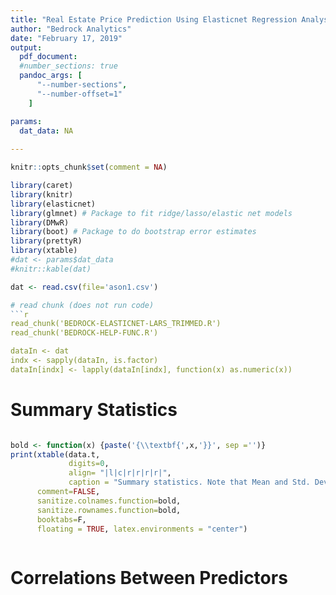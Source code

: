 ```yaml
---
title: "Real Estate Price Prediction Using Elasticnet Regression Analysis"
author: "Bedrock Analytics"
date: "February 17, 2019"
output: 
  pdf_document:
  #number_sections: true
  pandoc_args: [
      "--number-sections",
      "--number-offset=1"
    ]

params:
  dat_data: NA
  
---
```

<style type="text/css">

h1.title {
  font-size: 24px;
  font-weight: normal;
}
h3 {
  font-weight:normal;
}
.reveal section img { 
  background:none; 
  border:none; 
  box-shadow:none; 
  }
</style>

```r
knitr::opts_chunk$set(comment = NA)
```


```r
library(caret)
library(knitr)
library(elasticnet)
library(glmnet) # Package to fit ridge/lasso/elastic net models
library(DMwR)
library(boot) # Package to do bootstrap error estimates
library(prettyR)
library(xtable)
#dat <- params$dat_data
#knitr::kable(dat)
``` 


```r
dat <- read.csv(file='ason1.csv')

# read chunk (does not run code)
```r
read_chunk('BEDROCK-ELASTICNET-LARS_TRIMMED.R')
read_chunk('BEDROCK-HELP-FUNC.R')

dataIn <- dat
indx <- sapply(dataIn, is.factor)
dataIn[indx] <- lapply(dataIn[indx], function(x) as.numeric(x))
```

# Summary Statistics
```r
```
```r
bold <- function(x) {paste('{\\textbf{',x,'}}', sep ='')}
print(xtable(data.t, 
             digits=0,  
             align= "|l|c|r|r|r|r|",
             caption = "Summary statistics. Note that Mean and Std. Dev. are meaningless for categorical variables."), 
      comment=FALSE, 
      sanitize.colnames.function=bold,
      sanitize.rownames.function=bold, 
      booktabs=F,
      floating = TRUE, latex.environments = "center")

```

```r
```

# Correlations Between Predictors
```r
```







